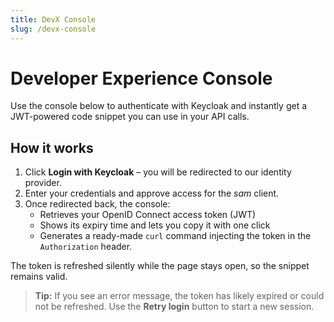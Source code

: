 ```yaml
---
title: DevX Console
slug: /devx-console
---
```



# Developer Experience Console

Use the console below to authenticate with Keycloak and instantly get a JWT-powered code snippet you can use in your API calls.

## How it works

1. Click **Login with Keycloak** – you will be redirected to our identity provider.
2. Enter your credentials and approve access for the *sam* client.
3. Once redirected back, the console:
   - Retrieves your OpenID Connect access token (JWT)
   - Shows its expiry time and lets you copy it with one click
   - Generates a ready-made `curl` command injecting the token in the `Authorization` header.

The token is refreshed silently while the page stays open, so the snippet remains valid.

> **Tip:** If you see an error message, the token has likely expired or could not be refreshed. Use the **Retry login** button to start a new session.

<DevXConsole />
